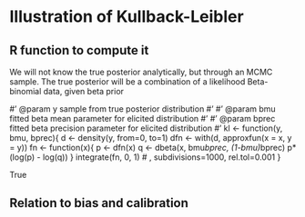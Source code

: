 # Illustration of Kullback-Leibler


## R function to compute it

We will not know the true posterior analytically, but through an MCMC sample.
The true posterior will be a combination of a likelihood Beta-binomial data, given beta prior

#' @param y sample from true posterior distribution
#'
#' @param bmu fitted beta mean parameter for elicited distribution
#'
#' @param bprec fitted beta precision parameter for elicited distribution
#' 
kl <- function(y, bmu, bprec){
    d <- density(y, from=0, to=1)
    dfn <- with(d, approxfun(x = x, y = y))
    fn <- function(x){
        p <- dfn(x)
        q <- dbeta(x, bmu*bprec, (1-bmu)*bprec)
        p*(log(p) - log(q))
    }
    integrate(fn, 0, 1) # , subdivisions=1000, rel.tol=0.001
}

True 

## Relation to bias and calibration

